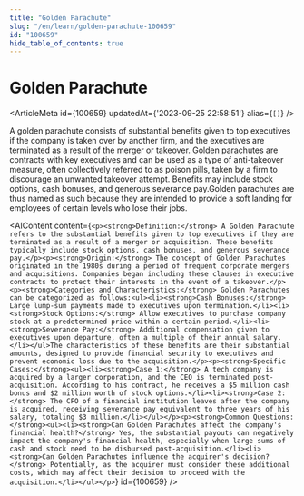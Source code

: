 ```yaml
---
title: "Golden Parachute"
slug: "/en/learn/golden-parachute-100659"
id: "100659"
hide_table_of_contents: true
---
```



# Golden Parachute

<ArticleMeta id={100659} updatedAt={'2023-09-25 22:58:51'} alias={`[]`} />
<div className='border-solid border-b border-t-0 my-4 border-[var(--ifm-color-gray-300)]' />

A golden parachute consists of substantial benefits given to top executives if the company is taken over by another firm, and the executives are terminated as a result of the merger or takeover. Golden parachutes are contracts with key executives and can be used as a type of anti-takeover measure, often collectively referred to as poison pills, taken by a firm to discourage an unwanted takeover attempt. Benefits may include stock options, cash bonuses, and generous severance pay.Golden parachutes are thus named as such because they are intended to provide a soft landing for employees of certain levels who lose their jobs.

<AIContent content={`<p><strong>Definition:</strong> A Golden Parachute refers to the substantial benefits given to top executives if they are terminated as a result of a merger or acquisition. These benefits typically include stock options, cash bonuses, and generous severance pay.</p><p><strong>Origin:</strong> The concept of Golden Parachutes originated in the 1980s during a period of frequent corporate mergers and acquisitions. Companies began including these clauses in executive contracts to protect their interests in the event of a takeover.</p><p><strong>Categories and Characteristics:</strong> Golden Parachutes can be categorized as follows:<ul><li><strong>Cash Bonuses:</strong> Large lump-sum payments made to executives upon termination.</li><li><strong>Stock Options:</strong> Allow executives to purchase company stock at a predetermined price within a certain period.</li><li><strong>Severance Pay:</strong> Additional compensation given to executives upon departure, often a multiple of their annual salary.</li></ul>The characteristics of these benefits are their substantial amounts, designed to provide financial security to executives and prevent economic loss due to the acquisition.</p><p><strong>Specific Cases:</strong><ul><li><strong>Case 1:</strong> A tech company is acquired by a larger corporation, and the CEO is terminated post-acquisition. According to his contract, he receives a $5 million cash bonus and $2 million worth of stock options.</li><li><strong>Case 2:</strong> The CFO of a financial institution leaves after the company is acquired, receiving severance pay equivalent to three years of his salary, totaling $3 million.</li></ul></p><p><strong>Common Questions:</strong><ul><li><strong>Can Golden Parachutes affect the company's financial health?</strong> Yes, the substantial payouts can negatively impact the company's financial health, especially when large sums of cash and stock need to be disbursed post-acquisition.</li><li><strong>Can Golden Parachutes influence the acquirer's decision?</strong> Potentially, as the acquirer must consider these additional costs, which may affect their decision to proceed with the acquisition.</li></ul></p>`} id={100659} />
